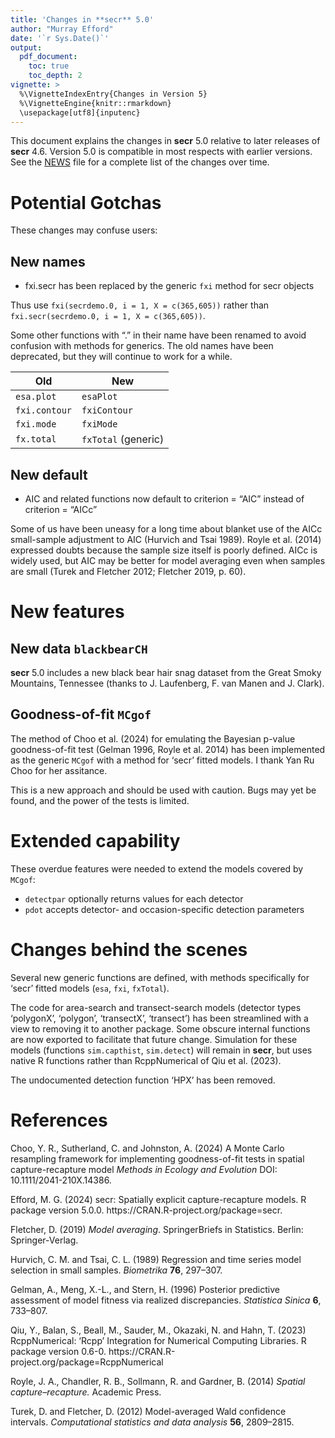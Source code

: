 ```yaml
---
title: 'Changes in **secr** 5.0'
author: "Murray Efford"
date: '`r Sys.Date()`'
output: 
  pdf_document:
    toc: true
    toc_depth: 2
vignette: >
  %\VignetteIndexEntry{Changes in Version 5}
  %\VignetteEngine{knitr::rmarkdown} 
  \usepackage[utf8]{inputenc}
---
```


\vspace{15pt}

This document explains the changes in **secr** 5.0 relative to later releases of
**secr** 4.6. Version 5.0 is compatible in most respects with earlier versions. 
See the [NEWS](https://cran.r-project.org/web/packages/secr/NEWS) file for a 
complete list of the changes over time.

# Potential Gotchas

These changes may confuse users:

## New names

* fxi.secr has been replaced by the generic `fxi` method for secr objects

Thus use `fxi(secrdemo.0, i = 1, X = c(365,605))` rather than 
`fxi.secr(secrdemo.0, i = 1, X = c(365,605))`.

Some other functions with "." in their name have been renamed to avoid confusion 
with methods for generics. The old names have been deprecated, but they will 
continue to work for a while.

| Old | New |
|---------------|---------------|
| `esa.plot` | `esaPlot` |
| `fxi.contour` | `fxiContour` |
| `fxi.mode` | `fxiMode` |
| `fx.total` | `fxTotal` (generic)|

## New default

* AIC and related functions now default to criterion = "AIC" instead of 
criterion = "AICc"

Some of us have been uneasy for a long time about blanket use of the AICc 
small-sample adjustment to AIC (Hurvich and Tsai 1989). Royle et al. (2014) 
expressed doubts because the sample size itself is poorly defined. AICc is 
widely used, but AIC may be better for model averaging even when samples 
are small (Turek and Fletcher 2012; Fletcher 2019, p. 60). 

# New features

## New data `blackbearCH`

**secr** 5.0 includes a new black bear hair snag dataset from the Great Smoky 
Mountains, Tennessee (thanks to J. Laufenberg, F. van Manen and J. Clark).

## Goodness-of-fit `MCgof`

The method of Choo et al. (2024) for emulating the Bayesian p-value 
goodness-of-fit test (Gelman 1996, Royle et al. 2014) has been implemented 
as the generic `MCgof` with a method for 'secr' fitted models. I thank Yan Ru 
Choo for her assitance.

This is a new approach and should be used with caution. Bugs may yet be found, 
and the power of the tests is limited. 

# Extended capability 

These overdue features were needed to extend the models covered by `MCgof`:

* `detectpar` optionally returns values for each detector
* `pdot` accepts detector- and occasion-specific detection parameters

# Changes behind the scenes

Several new generic functions are defined, with methods specifically for 'secr' 
fitted models (`esa`, `fxi`, `fxTotal`).

The code for area-search and transect-search models (detector types 'polygonX',
'polygon', 'transectX', 'transect') has been streamlined with a view to 
removing it to another package. Some obscure internal functions are now exported
to facilitate that future change. Simulation for these models (functions
`sim.capthist`, `sim.detect`) will remain in **secr**, but uses native R 
functions rather than RcppNumerical of Qiu et al. (2023). 

The undocumented detection function 'HPX' has been removed.

# References

Choo, Y. R., Sutherland, C. and Johnston, A. (2024) A Monte Carlo resampling 
framework for implementing goodness-of-fit tests in spatial capture-recapture model
*Methods in Ecology and Evolution* DOI: 10.1111/2041-210X.14386.

Efford, M. G. (2024) secr: Spatially explicit capture-recapture models. R package version 5.0.0.  https://CRAN.R-project.org/package=secr.

Fletcher, D. (2019) *Model averaging*. SpringerBriefs in Statistics. Berlin: Springer-Verlag.

Hurvich, C. M. and Tsai, C. L. (1989) Regression and time series model selection in small samples. *Biometrika* **76**, 297--307.

Gelman, A., Meng, X.-L., and Stern, H. (1996) Posterior predictive assessment of 
model fitness via realized discrepancies. *Statistica Sinica* **6**, 733--807.

Qiu, Y., Balan, S., Beall, M., Sauder, M., Okazaki, N. and Hahn, T. (2023) 
RcppNumerical: 'Rcpp' Integration for Numerical Computing Libraries. R package 
version 0.6-0. https://CRAN.R-project.org/package=RcppNumerical

Royle, J. A., Chandler, R. B., Sollmann, R. and Gardner, B. (2014)
*Spatial capture--recapture.* Academic Press.

Turek, D. and Fletcher, D. (2012) Model-averaged Wald confidence
intervals. *Computational statistics and data analysis* **56**,
2809--2815.

